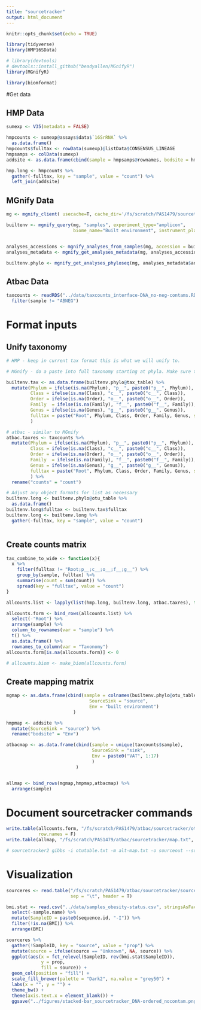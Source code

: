 ```yaml
---
title: "sourcetracker"
output: html_document
---
```


```r
knitr::opts_chunk$set(echo = TRUE)

library(tidyverse)
library(HMP16SData)

# library(devtools)
# devtools::install_github("beadyallen/MGnifyR")
library(MGnifyR)

library(biomformat)
```

#Get data

## HMP Data

```r

sumexp <- V35(metadata = FALSE)

hmpcounts <- sumexp@assays$data$`16SrRNA` %>%
  as.data.frame()
hmpcounts$fulltax <- rowData(sumexp)@listData$CONSENSUS_LINEAGE
hmpsamps <- colData(sumexp)
addsite <- as.data.frame(cbind(sample = hmpsamps@rownames, bodsite = hmpsamps@listData$HMP_BODY_SITE))

hmp.long <- hmpcounts %>%
  gather(-fulltax, key = "sample", value = "count") %>%
  left_join(addsite)

```

## MGnify Data
```r
mg <- mgnify_client( usecache=T, cache_dir='/fs/scratch/PAS1479/sourcetracker/data/MGnify_cache')

builtenv <- mgnify_query(mg, "samples", experiment_type="amplicon",
                         biome_name="Built environment", instrument_platform = "Illumina", usecache = T)


analyses_accessions <- mgnify_analyses_from_samples(mg, accession = builtenv$accession)
analyses_metadata <- mgnify_get_analyses_metadata(mg, analyses_accessions)

builtenv.phylo <- mgnify_get_analyses_phyloseq(mg, analyses_metadata$analysis_accession)
```

## Atbac Data
```r
taxcounts <- readRDS("../data/taxcounts_interface-DNA_no-neg-contams.RDS")%>%
  filter(sample != "ABNEG")
```

# Format inputs

## Unify taxonomy

```r
# HMP - keep in current tax format this is what we will unify to.

# MGnify - do a paste into full taxonomy starting at phyla. Make sure to hold NA spaces

builtenv.tax <- as.data.frame(builtenv.phylo@tax_table) %>%
  mutate(Phylum = ifelse(is.na(Phylum), "p__", paste0("p__", Phylum)),
         Class = ifelse(is.na(Class), "c__", paste0("c__", Class)),
         Order = ifelse(is.na(Order), "o__", paste0("o__", Order)),
         Family  = ifelse(is.na(Family), "f__", paste0("f__", Family)),
         Genus = ifelse(is.na(Genus), "g__", paste0("g__", Genus)),
         fulltax = paste("Root", Phylum, Class, Order, Family, Genus, sep = ";") 
         )

# atbac - similar to MGnify
atbac.taxres <- taxcounts %>%
  mutate(Phylum = ifelse(is.na(Phylum), "p__", paste0("p__", Phylum)),
         Class = ifelse(is.na(Class), "c__", paste0("c__", Class)),
         Order = ifelse(is.na(Order), "o__", paste0("o__", Order)),
         Family  = ifelse(is.na(Family), "f__", paste0("f__", Family)),
         Genus = ifelse(is.na(Genus), "g__", paste0("g__", Genus)),
         fulltax = paste("Root", Phylum, Class, Order, Family, Genus, sep = ";") 
         ) %>%
  rename("counts" = "count")

```

```r
# Adjust any object formats for list as necessary
builtenv.long <- builtenv.phylo@otu_table %>%
  as.data.frame() 
builtenv.long$fulltax <- builtenv.tax$fulltax
builtenv.long <- builtenv.long %>%
  gather(-fulltax, key = "sample", value = "count")



```

## Create counts matrix

```r
tax_combine_to_wide <- function(x){
  x %>%
    filter(fulltax != "Root;p__;c__;o__;f__;g__") %>%
    group_by(sample, fulltax) %>%
    summarise(count = sum(count)) %>%
    spread(key = "fulltax", value = "count")
}

allcounts.list <- lapply(list(hmp.long, builtenv.long, atbac.taxres), function(y) tax_combine_to_wide(y))

allcounts.form <- bind_rows(allcounts.list) %>%
  select(-"Root") %>%
  arrange(sample) %>%
  column_to_rownames(var = "sample") %>%
  t() %>%
  as.data.frame() %>%
  rownames_to_column(var = "Taxonomy")
allcounts.form[is.na(allcounts.form)] <- 0

# allcounts.biom <- make_biom(allcounts.form)
```

## Create mapping matrix

```r
mgmap <- as.data.frame(cbind(sample = colnames(builtenv.phylo@otu_table),
                               SourceSink = "source",
                               Env = "built environment")
                         )

hmpmap <- addsite %>%
  mutate(SourceSink = "source") %>%
  rename("bodsite" = "Env")

atbacmap <- as.data.frame(cbind(sample = unique(taxcounts$sample),
                                SourceSink = "sink",
                                Env = paste0("VAT", 1:17)
                                )
                          ) 


allmap <- bind_rows(mgmap,hmpmap,atbacmap) %>%
  arrange(sample)
```

# Document sourcetracker commands

```r
write.table(allcounts.form, "/fs/scratch/PAS1479/atbac/sourcetracker/otutable.txt", sep = "\t", quote = F,
            row.names = F)
write.table(allmap, "/fs/scratch/PAS1479/atbac/sourcetracker/map.txt", sep = "\t", quote = F)
```

```r
# sourcetracker2 gibbs -i otutable.txt -m alt-map.txt -o sourceout --source_sink_column source-or-sink --source_category_column sample-type --sink_rarefaction_depth 0
```

# Visualization

```r
sourceres <- read.table("/fs/scratch/PAS1479/atbac/sourcetracker/sourceout/mixing_proportions.txt",
                        sep = "\t", header = T)

bmi.stat <- read.csv("../data/samples_obesity-status.csv", stringsAsFactors = F) %>%
  select(-sample.name) %>%
  mutate(SampleID = paste0(sequence.id, "-I")) %>%
  filter(!is.na(BMI)) %>%
  arrange(BMI)
```


```r
sourceres %>%
  gather(!SampleID, key = "source", value = "prop") %>%
  mutate(source = ifelse(source == "Unknown", NA, source)) %>%
  ggplot(aes(x = fct_relevel(SampleID, rev(bmi.stat$SampleID)), 
             y = prop, 
             fill = source)) +
  geom_col(position = "fill") +
  scale_fill_brewer(palette = "Dark2", na.value = "grey50") +
  labs(x = "", y = "") +
  theme_bw() +
  theme(axis.text.x = element_blank()) +
  ggsave("../figures/stacked-bar_sourcetracker_DNA-ordered_nocontam.png", width = 10)
```
